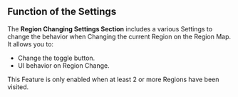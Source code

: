 ## Function of the Settings

The **Region Changing Settings Section** includes a various Settings to change the behavior when Changing the current Region on the Region Map.
<br/>It allows you to:
- Change the toggle button.
- UI behavior on Region Change.

This Feature is only enabled when at least 2 or more Regions have been visited.